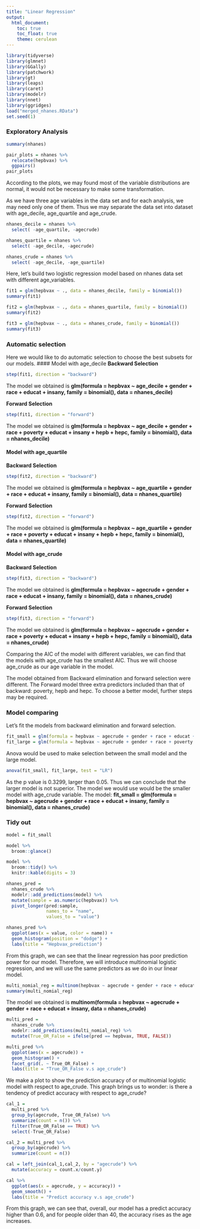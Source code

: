 ```yaml
---
title: "Linear Regression"
output:
  html_document:
    toc: true
    toc_float: true
    theme: cerulean
---
```


```r
library(tidyverse)
library(glmnet)
library(GGally)
library(patchwork)
library(gt)
library(leaps)
library(caret)
library(modelr)
library(nnet)
library(ggridges)
load("merged_nhanes.RData")
set.seed(1)
```

### Exploratory Analysis ###

```r
summary(nhanes)
```

```r
pair_plots = nhanes %>%
  relocate(hepbvax) %>%
  ggpairs()
pair_plots
```

According to the plots, we may found most of the variable distributions are normal, it would not be necessary to make some transformation. 

As we have three age variables in the data set and for each analysis, we may need only one of them. Thus we may separate the data set into dataset with age_decile, age_quartile and age_crude. 
```r
nhanes_decile = nhanes %>% 
  select( -age_quartile, -agecrude)

nhanes_quartile = nhanes %>%
  select( -age_decile, -agecrude)

nhanes_crude = nhanes %>%
  select( -age_decile, -age_quartile)
```

Here, let's build two logistic regression model based on nhanes data set with different age_variables. 
```r
fit1 = glm(hepbvax ~ ., data = nhanes_decile, family = binomial())
summary(fit1)

fit2 = glm(hepbvax ~ ., data = nhanes_quartile, family = binomial())
summary(fit2)

fit3 = glm(hepbvax ~ ., data = nhanes_crude, family = binomial())
summary(fit3)
```

### Automatic selection
Here we would like to do automatic selection to choose the best subsets for our models. 
#### Model with age_decile
__Backward Selection__
```r
step(fit1, direction = "backward")
```
The model we obtained is __glm(formula = hepbvax ~ age_decile + gender + race + educat + insany, family = binomial(), data = nhanes_decile)__ 

__Forward Selection__
```r
step(fit1, direction = "forward")
```
The model we obtained is __glm(formula = hepbvax ~ age_decile + gender + race + poverty + educat + insany + hepb + hepc, family = binomial(), data = nhanes_decile)__

#### Model with age_quartile
__Backward Selection__
```r
step(fit2, direction = "backward")
```
The model we obtained is __glm(formula = hepbvax ~ age_quartile + gender + race + educat + insany, family = binomial(), data = nhanes_quartile)__ 

__Forward Selection__
```r
step(fit2, direction = "forward")
```
The model we obtained is __glm(formula = hepbvax ~ age_quartile + gender + race + poverty + educat + insany + hepb + hepc, family = binomial(), data = nhanes_quartile)__

#### Model with age_crude
__Backward Selection__
```r
step(fit3, direction = "backward")
```
The model we obtained is __glm(formula = hepbvax ~ agecrude + gender + race + educat + insany, family = binomial(), data = nhanes_crude)__ 

__Forward Selection__
```r
step(fit3, direction = "forward")
```
The model we obtained is __glm(formula = hepbvax ~ agecrude + gender + race + poverty + educat + insany + hepb + hepc, family = binomial(), data = nhanes_crude)__


Comparing the AIC of the model with different variables, we can find that the models with age_crude has the smallest AIC. Thus we will choose age_crude as our age variable in the model.

The model obtained from Backward elimination and forward selection were different. The Forward model three extra predictors included than that of backward: poverty, hepb and hepc. To choose a better model, further steps may be required. 

### Model comparing
Let's fit the models from backward elimination and forward selection.
```r
fit_small = glm(formula = hepbvax ~ agecrude + gender + race + educat + insany, family = binomial(), data = nhanes_crude)
fit_large = glm(formula = hepbvax ~ agecrude + gender + race + poverty + educat + insany + hepb + hepc, family = binomial(), data = nhanes_crude)
```
Anova would be used to make selection between the small model and the large model. 
```r
anova(fit_small, fit_large, test = "LR")
```
As the p value is 0.3299, larger than 0.05. Thus we can conclude that the larger model is not superior. The model we would use would be the smaller model with age_crude variable.
The model: __fit_small = glm(formula = hepbvax ~ agecrude + gender + race + educat + insany, family = binomial(), data = nhanes_crude)__

### Tidy out 
```r
model = fit_small

model %>% 
  broom::glance()

model %>% 
  broom::tidy() %>% 
  knitr::kable(digits = 3)
```

```r
nhanes_pred = 
  nhanes_crude %>% 
  modelr::add_predictions(model) %>% 
  mutate(sample = as.numeric(hepbvax)) %>%
  pivot_longer(pred:sample,
               names_to = "name",
               values_to = "value")

nhanes_pred %>%
  ggplot(aes(x = value, color = name)) + 
  geom_histogram(position = "dodge") + 
  labs(title = "Hepbvax_prediction")
```
From this graph, we can see that the linear regression has poor prediction power for our model. Therefore, we will introduce multinomial logistic regression, and we will use the same predictors as we do in our linear model.

```r
multi_nomial_reg = multinom(hepbvax ~ agecrude + gender + race + educat + insany, data = nhanes_crude)
summary(multi_nomial_reg)
```
The model we obtained is __multinom(formula = hepbvax ~ agecrude + gender + race + educat + insany,  data = nhanes_crude)__

```r
multi_pred = 
  nhanes_crude %>% 
  modelr::add_predictions(multi_nomial_reg) %>% 
  mutate(True_OR_False = ifelse(pred == hepbvax, TRUE, FALSE))

multi_pred %>% 
  ggplot(aes(x = agecrude)) + 
  geom_histogram() + 
  facet_grid(. ~ True_OR_False) + 
  labs(title = "True_OR_False v.s age_crude")
```
We make a plot to show the prediction accuracy of or multinomial logistic model with respect to age_crude. This graph brings us to wonder: is there a tendency of predict accuracy with respect to age_crude?

```r
cal_1 =  
  multi_pred %>% 
  group_by(agecrude, True_OR_False) %>% 
  summarize(count = n()) %>% 
  filter(True_OR_False == TRUE) %>% 
  select(-True_OR_False)

cal_2 = multi_pred %>% 
  group_by(agecrude) %>% 
  summarize(count = n())

cal = left_join(cal_1,cal_2, by = "agecrude") %>% 
  mutate(accuracy = count.x/count.y)

cal %>% 
  ggplot(aes(x = agecrude, y = accuracy)) +
  geom_smooth() + 
  labs(title = "Predict accuracy v.s age_crude")
```
From this graph, we can see that, overall, our model has a predict accuracy higher than 0.6, and for people older than 40, the accuracy rises as the age increases.
